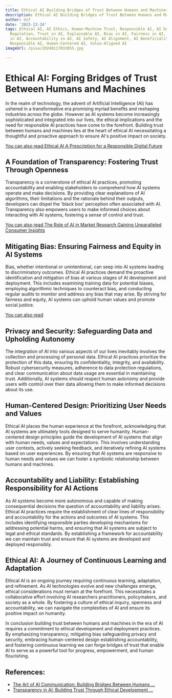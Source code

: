 ```yaml
---
title: Ethical AI Building Bridges of Trust Between Humans and Machines
description: Ethical AI Building Bridges of Trust Between Humans and Machines
author: Usf
date: '2023-12-24'
tags: Ethical AI, AI Ethics, Human-Machine Trust, Responsible AI, AI Governance, AI
  Regulation, Trust in AI, Explainable AI, Bias in AI, Fairness in AI, Transparency
  in AI, Accountability in AI, AI Safety, AI Alignment, AI Beneficiality, Socially
  Responsible AI, Human-Centered AI, Value-Aligned AI
imageUrl: /pixa/20240117033855.jpg

---
```

# Ethical AI: Forging Bridges of Trust Between Humans and Machines

In the realm of technology, the advent of Artificial  Intelligence (AI) has ushered in a transformative  era promising myriad benefits and reshaping industries across the globe. However as  AI systems become increasingly sophisticated and integrated into  our lives, the ethical  implications and the need for responsible AI practices have come to the forefront. Building trust between humans and machines  lies at the heart of ethical AI necessitating a thoughtful and proactive approach  to ensure AI's positive impact on society.

[You can also read Ethical AI A Prescription for a Responsible Digital Future](Ethical%20AI%20A%20Prescription%20for%20a%20Responsible%20Digital%20Future)


## A Foundation of Transparency: Fostering Trust Through Openness

Transparency is a cornerstone of ethical AI practices, promoting accountability and enabling stakeholders to comprehend how AI systems operate and  make  decisions. By providing clear explanations of AI algorithms, their limitations and the rationale  behind  their outputs, developers can dispel the 'black box' perception often associated with AI. Transparency also empowers users to make informed choices about  interacting with AI systems, fostering a sense of control and trust.

[You can  also read The Role  of AI in Market Research Gaining Unparalleled Consumer Insights](The%20Role%20of%20AI%20in%20Market%20Research%20Gaining%20Unparalleled%20Consumer%20Insights)


## Mitigating Bias: Ensuring Fairness and Equity in AI Systems

Bias,  whether intentional or unintentional, can seep into AI systems  leading to discriminatory outcomes. Ethical AI practices demand the  proactive identification and mitigation of bias at  various stages  of  AI development and deployment. This includes examining training data for potential biases, employing algorithmic techniques to  counteract  bias,  and conducting regular audits to monitor and address any bias that may arise. By striving for fairness  and equity, AI systems can uphold human values and  promote social justice.

[You can also read ]()


## Privacy and Security: Safeguarding Data and Upholding Autonomy

The  integration of AI into various aspects of our lives inevitably involves the collection and processing of personal  data. Ethical AI practices prioritize the protection of this data, ensuring its confidentiality, integrity, and availability. Robust cybersecurity  measures, adherence to data  protection  regulations,  and clear  communication about data usage are  essential in maintaining  trust.  Additionally, AI systems should respect human autonomy and provide users  with control over their data allowing them to make informed  decisions about its  use.

## Human-Centered Design: Prioritizing User Needs and Values

Ethical AI places  the human experience at the  forefront, acknowledging that AI systems  are ultimately tools designed to serve humanity. Human-centered design principles guide the development of AI systems that align with human needs, values and expectations. This involves understanding  user contexts, actively seeking feedback, and iteratively refining AI systems based on  user experiences. By ensuring that AI systems are responsive to human needs  and values we can  foster a symbiotic relationship between humans and machines.

## Accountability and Liability: Establishing  Responsibility for AI Actions

As AI systems become more autonomous and capable of  making consequential decisions the question  of accountability and liability arises. Ethical  AI practices require the establishment of clear lines of responsibility and accountability for the  actions and outcomes of  AI systems. This includes identifying responsible parties developing mechanisms for addressing potential  harms, and ensuring that AI systems are subject to legal and ethical  standards. By establishing a framework for accountability we  can maintain  trust and ensure that AI systems are developed and deployed responsibly.

## Ethical AI: A Journey of Continuous Learning and Adaptation

Ethical AI is an ongoing journey requiring continuous learning, adaptation,  and refinement. As AI technologies evolve and new challenges emerge, ethical considerations must remain  at the  forefront. This necessitates a collaborative effort involving AI researchers practitioners, policymakers, and  society as a whole. By fostering a culture of ethical inquiry, openness and accountability, we can navigate the complexities of AI and ensure its positive impact on humanity.

In  conclusion building trust between humans and machines in the  era of AI requires a commitment to ethical development and deployment practices. By  emphasizing transparency, mitigating bias safeguarding privacy and security, embracing human-centered design establishing accountability, and fostering continuous learning we can forge  bridges  of trust  that enable AI to serve as a powerful tool for  progress, empowerment, and human flourishing.

## References:
- [The Art of AI Communication: Building Bridges Between Humans ...](https://www.linkedin.com/pulse/art-ai-communication-building-bridges-between-humans-del-arenal)
- [Transparency in AI: Building Trust Through Ethical Development ...](https://www.linkedin.com/pulse/transparency-ai-building-trust-through-ethical-alfredo-del-arenal)
